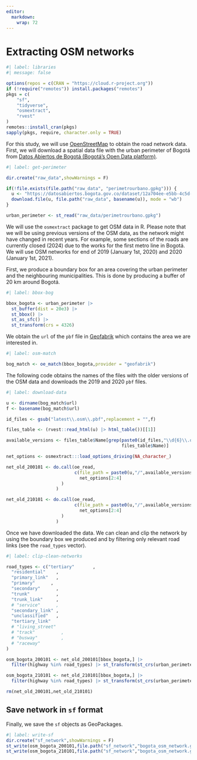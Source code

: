 ```yaml
---
editor: 
  markdown: 
    wrap: 72
---
```

# Extracting OSM networks {#sec-extrosm}

```r
#| label: libraries
#| message: false

options(repos = c(CRAN = "https://cloud.r-project.org"))
if (!require("remotes")) install.packages("remotes")
pkgs = c(
    "sf",
    "tidyverse",
    "osmextract",
    "rvest"
)
remotes::install_cran(pkgs)
sapply(pkgs, require, character.only = TRUE)
```

For this study, we will use
[OpenStreetMap](https://www.openstreetmap.org/) to obtain the road
network data. First, we will download a spatial data file with the urban
perimeter of Bogotá from [Datos Abiertos de Bogotá (Bogotá's Open Data
platform)](https://datosabiertos.bogota.gov.co/dataset/12a704ee-e5bb-4c5d-bad6-a5069d12f90a).

```r
#| label: get-perimeter

dir.create("raw_data",showWarnings = F)

if(!file.exists(file.path("raw_data", "perimetrourbano.gpkg"))) {
  u <- "https://datosabiertos.bogota.gov.co/dataset/12a704ee-e5bb-4c5d-bad6-a5069d12f90a/resource/bfc61e3c-fa58-4fe7-9581-7ead66c494cb/download/perimetrourbano.gpkg"
  download.file(u, file.path("raw_data", basename(u)), mode = "wb")
}

urban_perimeter <- st_read("raw_data/perimetrourbano.gpkg")
```

We will use the `osmextract` package to get OSM data in R. Please note
that we will be using previous versions of the OSM data, as the network
might have changed in recent years. For example, some sections of the
roads are currently closed (2024) due to the works for the first metro
line in Bogotá. We will use OSM networks for end of 2019 (January 1st,
2020) and 2020 (January 1st, 2021).

First, we produce a boundary box for an area covering the urban
perimeter and the neighbouring municipalities. This is done by producing
a buffer of 20 km around Bogotá.

```r
#| label: bbox-bog

bbox_bogota <- urban_perimeter |>
  st_buffer(dist = 20e3) |> 
  st_bbox() |>
  st_as_sfc() |>
  st_transform(crs = 4326)
```

We obtain the `url` of the `pbf` file in
[Geofabrik](https://www.geofabrik.de/) which contains the area we are
interested in.

```r
#| label: osm-match

bog_match <- oe_match(bbox_bogota,provider = "geofabrik")
```

The following code obtains the names of the files with the older
versions of the OSM data and downloads the 2019 and 2020 `pbf` files.

```r
#| label: download-data

u <- dirname(bog_match$url)
f <- basename(bog_match$url)

id_files <- gsub("latest\\.osm\\.pbf",replacement = "",f)

files_table <- (rvest::read_html(u) |> html_table())[[1]]

available_versions <- files_table$Name[grep(paste0(id_files,"\\d{6}\\.osm\\.pbf$"),
                                            files_table$Name)]

net_options <- osmextract:::load_options_driving(NA_character_)

net_old_200101 <- do.call(oe_read,
                          c(file_path = paste0(u,"/",available_versions[7]),
                            net_options[2:4]
                     )
                   )

net_old_210101 <- do.call(oe_read,
                          c(file_path = paste0(u,"/",available_versions[8]),
                            net_options[2:4]
                     )
                   )
```

Once we have downloaded the data. We can clean and clip the network by
using the boundary box we produced and by filtering only relevant road
links (see the `road_types` vector).

```r
#| label: clip-clean-networks

road_types <- c("tertiary"       ,
  "residential"    ,
  "primary_link"   ,
  "primary"      ,
  "secondary"      ,
  "trunk"          ,
  "trunk_link"     ,
  # "service"      ,
  "secondary_link" ,
  "unclassified"   ,
  "tertiary_link"  
  # "living_street"
  # "track"          ,
  # "busway"         ,
  # "raceway"
)

osm_bogota_200101 <- net_old_200101[bbox_bogota,] |>
  filter(highway %in% road_types) |> st_transform(st_crs(urban_perimeter))

osm_bogota_210101 <- net_old_210101[bbox_bogota,] |>
  filter(highway %in% road_types) |> st_transform(st_crs(urban_perimeter))

rm(net_old_200101,net_old_210101)
```

## Save network in `sf` format

Finally, we save the `sf` objects as GeoPackages.

```r
#| label: write-sf
dir.create("sf_network",showWarnings = F)
st_write(osm_bogota_200101,file.path("sf_network","bogota_osm_network.gpkg"),delete_dsn = F,layer = "network_2019",delete_layer = T)
st_write(osm_bogota_210101,file.path("sf_network","bogota_osm_network.gpkg"),delete_dsn = F,layer = "network_2020",delete_layer = T)
```
